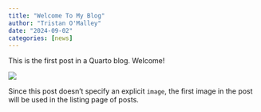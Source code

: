 ```yaml
---
title: "Welcome To My Blog"
author: "Tristan O'Malley"
date: "2024-09-02"
categories: [news]
---
```


This is the first post in a Quarto blog. Welcome!

![](thumbnail.jpg)

Since this post doesn't specify an explicit `image`, the first image in the post will be used in the listing page of posts.
